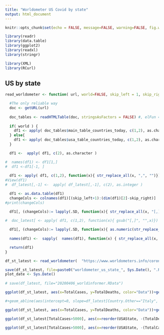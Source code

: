 ---
title: "Worldometer US Covid by state"
output: html_document
---

```{r}
knitr::opts_chunk$set(echo = FALSE, message=FALSE, warning=FALSE, fig.width=9, fig.height=6, fig.path = "figures/")

```

```{r init}
library(readr)
library(data.table)
library(ggplot2)
library(readxl)
library(stringr)

library(XML)
library(RCurl)

```


## US by state

```{r}
read_worldometer <- function( url, world=FALSE, skip_left = 1, skip_right =1) {

  #The only reliable way
  doc <- getURL(url)
  
  doc_tables <- readHTMLTable(doc, stringsAsFactors = FALSE) #, elFun = tryAsInteger)
  
  if( world ) {
    df1 <- apply( doc_tables$main_table_countries_today, c(1,2), as.character)
  } else{
    df1 <- apply( doc_tables$usa_table_countries_today, c(1,2), as.character)
  }

  df1 <-  apply( df1, c(2), as.character )

#  names(df1) <- df1[1,]
#  df1 <-df1[-1, ]
  
  df1 <- apply( df1, c(1,2), function(x){ str_replace_all(x, ",", "")})
#View(df1)
#  df_latest[,-1] <-  apply( df_latest[,-1], c(2), as.integer )

  df1 <- as.data.table(df1)
  changeCols <- colnames(df1)[(skip_left+1):(dim(df1)[2]-skip_right)]
#print(changeCols)

  df1[, (changeCols):= lapply(.SD, function(x){ str_replace_all(x, "[,]", "")}),  .SDcols = changeCols]
  
#  doc_latest[ <- apply( df1, c(1,2), function(x){ gsub("[,]", "",x)})

  df1[, (changeCols):= lapply(.SD, function(x){ as.numeric(str_replace_all(x, "[^[0-9]]", ""))}),  .SDcols = changeCols]
  
  names(df1) <-  sapply(  names(df1), function(x) { str_replace_all(x, "[^[:alnum:]]", ".")}, USE.NAMES = FALSE)

  return(df1)  
}
```


```{r}
df_st_latest <- read_worldometer(  "https://www.worldometers.info/coronavirus/country/us/", world=FALSE, 1, 1)
```

```{r}
save(df_st_latest, file=paste0("worldometer_us_state_", Sys.Date(), ".RData"))
plot_date <- Sys.Date()
  
# save(df_latest, file="20200406_worldinformer.RData")
```

```{r}
ggplot(df_st_latest, aes(x=TotalCases, y=TotalDeaths, color="Data"))+geom_point()+geom_text(data=df_st_latest[TotalCases>15000], aes(x=TotalCases,y=TotalDeaths, label=USAState ), hjust=-0.1, size=3)+geom_abline(aes(intercept=0, slope=df_st_latest[USAState=="New York", (TotalDeaths)/TotalCases])) +ggtitle("US COVID-19 Deaths vs Total Cases")

#+geom_abline(aes(intercept=0, slope=df_latest[Country.Other=="Italy", (TotalDeaths+Serious.Critical)/TotalCases])) ++ggtitle("Dangerous cases vs total number of cases 06.04.2020")+ guides(colour=guide_legend(title=NULL))

```



```{r}
ggplot(df_st_latest, aes(x=TotalCases, y=TotalDeaths, color="Data"))+geom_point()+geom_text(data=df_st_latest[TotalCases>15000], aes(x=TotalCases,y=TotalDeaths, label=USAState ), hjust=-0.1, size=3)+geom_abline(aes(intercept=0, slope=df_st_latest[USAState=="New York",(TotalDeaths)/TotalCases])) +ggtitle("US COVID-19 Deaths vs Total Cases")+scale_x_log10()+scale_y_log10()

```


```{r}
ggplot(df_st_latest[TotalCases>5000], aes(x=reorder(USAState, -(TotalDeaths/TotalCases)), y=TotalDeaths/TotalCases, fill="CFR"))+geom_col()+ggtitle("US COVID-19 Tot.Deaths/Tot.cases by state")+ theme(axis.text.x = element_text(angle = 90))+ guides(fill=guide_legend(title=NULL))+xlab("State")

```

```{r}
ggplot(df_st_latest[TotalCases>5000], aes(x=reorder(USAState, -(TotalCases/TotalTests)), y=TotalCases/TotalTests, fill="Tot.Cases /Total Tests"))+geom_col()+ggtitle("US COVID-19 Tot. Cases/Tot. tests by state")+ theme(axis.text.x = element_text(angle = 90))+ guides(fill=guide_legend(title=NULL))+xlab("State")

```

